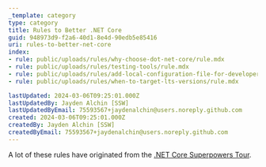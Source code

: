 ```yaml
---
_template: category
type: category
title: Rules to Better .NET Core
guid: 948973d9-f2a6-40d1-8e4d-90edb5e85416
uri: rules-to-better-net-core
index:
- rule: public/uploads/rules/why-choose-dot-net-core/rule.mdx
- rule: public/uploads/rules/testing-tools/rule.mdx
- rule: public/uploads/rules/add-local-configuration-file-for-developer-specific-settings/rule.mdx
- rule: public/uploads/rules/when-to-target-lts-versions/rule.mdx

lastUpdated: 2024-03-06T09:25:01.000Z
lastUpdatedBy: Jayden Alchin [SSW]
lastUpdatedByEmail: 75593567+jaydenalchin@users.noreply.github.com
created: 2024-03-06T09:25:01.000Z
createdBy: Jayden Alchin [SSW]
createdByEmail: 75593567+jaydenalchin@users.noreply.github.com
---
```

A lot of these rules have originated from the [.NET Core Superpowers Tour](https&#58;//www.ssw.com.au/ssw/Events/Training/NET-Core-Superpowers-Tour.aspx).
